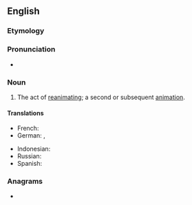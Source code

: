 {{also|Reanimation|réanimation}}
==English==

===Etymology===
{{prefix|en|re|animation}}

===Pronunciation===
* {{rhymes|en|eɪʃən|s=5}}

===Noun===
{{en-noun|~}}

# The act of [[reanimate|reanimating]]; a second or subsequent [[animation]].

====Translations====
{{trans-top|act of reanimating}}
* French: {{t+|fr|réanimation|f}}
* German: {{t+|de|Reanimation|f}}, {{t+|de|Wiederbelebung|f}}
{{trans-mid}}
* Indonesian: {{t|id|reanimasi}}
* Russian: {{t+|ru|реанима́ция|f}}
* Spanish: {{t|es|reanimación|f}}
{{trans-bottom}}

===Anagrams===
* {{anagrams|en|a=aaeiimnnort|reamination}}